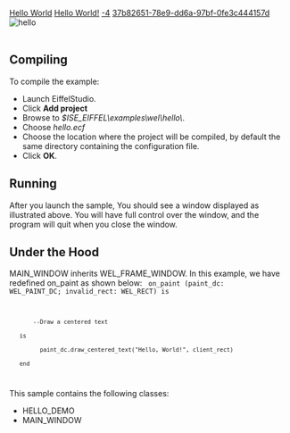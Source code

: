 [[Property:title|Hello World]]
[[Property:link_title|Hello World!]]
[[Property:weight|-4]]
[[Property:uuid|37b82651-78e9-dd6a-97bf-0fe3c444157d]]
[[Image:hello|hello]]  <br/>
<br/>

==Compiling==

To compile the example: 
* Launch EiffelStudio. 
* Click '''Add project'''
* Browse to ''$ISE_EIFFEL\examples\wel\hello\''. 
* Choose ''hello.ecf''
* Choose the location where the project will be compiled, by default the same directory containing the configuration file. 
* Click '''OK'''. 

==Running==

After you launch the sample, You should see a window displayed as illustrated above. You will have full control over the window, and the program will quit when you close the window. 

==Under the Hood==

MAIN_WINDOW inherits WEL_FRAME_WINDOW. In this example, we have redefined on_paint as shown below:
<code>
on_paint (paint_dc: WEL_PAINT_DC; invalid_rect: WEL_RECT) is      
		--Draw a centered text 
	is
	      paint_dc.draw_centered_text("Hello, World!", client_rect)   
	end 
	</code>

{{note|If you look at MAIN_WINDOW, you will see that it contains many features. However, nearly all of these are features are inherited from WEL_FRAME_WINDOW. }}

This sample contains the following classes: 
* HELLO_DEMO
* MAIN_WINDOW


{{seealso| '''See Also''' <br/>
[[Tutorial Step 3|Tutorial Step3]]  <br/>
[[Common message hooks|Common message hooks]]  }}




